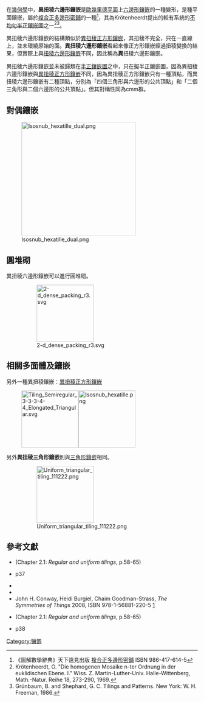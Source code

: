 {{Polyhedronbox
| name = 異扭稜六邊形鑲嵌
| imagename = Isosnub hexatille.png
| rotating = Isosnub hexatille.png
| rinfo = (點選檢視大圖)
| Type = [[不均勻半正鑲嵌圖|擬半正鑲嵌]]
| Coxeter_diagram = None
| Face_type = 
| Vertice_type = (1/2)(3<sup>4</sup>,6) + (1/2)(3<sup>2</sup>,6<sup>2</sup>)
| Vertice_configuration = 
| Schläfli = 
| Wythoff = 2 | 2 (2 2)
| Symmetry_group = [[Wallpaper_group#Group_cmm|cmm]], [∞,2<sup>+</sup>,∞], (2*22)
| Bowers acronym = Snasquat
| dual = [[梯形五邊形鑲嵌|梯形五邊形鑲嵌]]
| Rotation_group = [[Wallpaper_group#Group_p2|p2]], [∞,2,∞]<sup>+</sup>, (2222)
| Dihedral_angle = 
| Properties = [[Vertex-transitive|Vertex-transitive]] 
| vfigimage = 
| dual_image = Isosnub hexatille dual.png
}}
在[[幾何學|幾何學]]中，'''異扭稜六邊形鑲嵌'''是[[歐幾里德平面|歐幾里德平面]]上[[六邊形鑲嵌|六邊形鑲嵌]]的一種變形，是種平面鑲嵌，屬於[[複合正多邊形密鋪|複合正多邊形密鋪]]的一種<ref name="圖解數學辭典">《圖解數學辭典》天下遠見出版 [[複合正多邊形密鋪|複合正多邊形密鋪]] ISBN 986-417-614-5</ref>，其為Krötenheerdt提出的較有系統的[[不均勻半正鑲嵌圖|不均勻半正鑲嵌圖]]之一<ref name = "Krötenheerdt">Krötenheerdt, O. "Die homogenen Mosaike n-ter Ordnung in der euklidischen Ebene. I." Wiss. Z. Martin-Luther-Univ. Halle-Wittenberg, Math.-Natur. Reihe 18, 273-290, 1969.</ref><ref name = "Grünbaum">Grünbaum, B. and Shephard, G. C. Tilings and Patterns. New York: W. H. Freeman, 1986.</ref>。

異扭稜六邊形鑲嵌的結構類似於[[異扭稜正方形鑲嵌|異扭稜正方形鑲嵌]]，其扭稜不完全，只在一直線上，並未環繞原始的面。'''異扭稜六邊形鑲嵌'''看起來像正方形鑲嵌經過扭稜變換的結果，但實際上與[[扭稜六邊形鑲嵌|扭稜六邊形鑲嵌]]不同，因此稱為'''異'''扭稜六邊形鑲嵌。

異扭稜六邊形鑲嵌並未被歸類在[[半正鑲嵌圖|半正鑲嵌圖]]之中，只在擬半正鑲嵌圖，因為異扭稜六邊形鑲嵌與[[異扭稜正方形鑲嵌|異扭稜正方形鑲嵌]]不同，因為異扭稜正方形鑲嵌只有一種頂點，而異扭稜六邊形鑲嵌有二種頂點，分別為「四個三角形與六邊形的公共頂點」和「二個三角形與二個六邊形的公共頂點」。但其對稱性同為cmm群。

== 對偶鑲嵌 ==
[[File:Isosnub_hexatille_dual.png|300px]]

== 圓堆砌 ==
異扭稜六邊形鑲嵌可以進行圓堆砌。
:[[File:2-d_dense_packing_r3.svg|150px]]

== 相關多面體及鑲嵌 ==
另外一種異扭稜鑲嵌：[[異扭稜正方形鑲嵌|異扭稜正方形鑲嵌]]
:[[File:Tiling_Semiregular_3-3-3-4-4_Elongated_Triangular.svg|150px]][[File:Isosnub_hexatille.png|150px]]
另外'''異扭稜三角形鑲嵌'''則與[[三角形鑲嵌|三角形鑲嵌]]相同。
:[[File:Uniform_triangular_tiling_111222.png|150px]]

== 參考文獻 ==
{{Reflist}}
* {{cite book|author=[[Branko_Grünbaum|Grünbaum, Branko]] ;  and Shephard, G. C.| title=Tilings and Patterns| location=New York | publisher=W. H. Freeman | year=1987 | isbn=0-7167-1193-1}} (Chapter 2.1: ''Regular and uniform tilings'', p.58-65)
*{{The Geometrical Foundation of Natural Structure (book)}} p37
* {{MathWorld | urlname=UniformTessellation | title=Uniform tessellation}}
* {{KlitzingPolytopes|flat.htm#2D|2D Euclidean tilings|elong( x3o6o ) - etrat - O4}}
* John H. Conway, Heidi Burgiel, Chaim Goodman-Strass, ''The Symmetries of Things'' 2008, ISBN 978-1-56881-220-5 [https://web.archive.org/web/20100919143320/https://akpeters.com/product.asp?ProdCode=2205]
* {{cite book|author=[[Branko_Grünbaum|Grünbaum, Branko]] ;  and Shephard, G. C.| title=Tilings and Patterns| location=New York | publisher=W. H. Freeman | year=1987 | isbn=0-7167-1193-1}} (Chapter 2.1: ''Regular and uniform tilings'', p.58-65)
*{{The Geometrical Foundation of Natural Structure (book)}} p38


{{平面密鋪}}

[[Category:镶嵌|Category:镶嵌]]